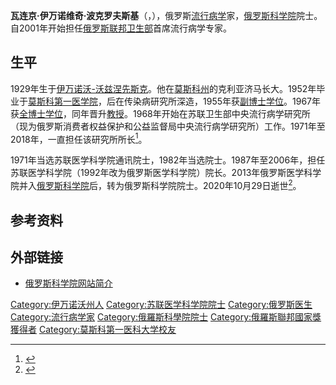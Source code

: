 {{同名人物|波克罗夫斯基|波克罗夫斯基}}
{{人物信息框
| 姓名     = 瓦连京·波克罗夫斯基
| 性别     = 男
| 出生日期 = 1929年4月1日
| 出生地点 = [[伊万诺沃|伊万诺沃-沃兹涅先斯克]]
| 逝世日期 = {{Dda|2020|10|29|1929|4|1}}
| 逝世地点 = 
| 教育程度 = 医学博士
| 母校     = [[莫斯科国立谢切诺夫第一医科大学|莫斯科第一医学院]]
| 职业     = [[流行病学|流行病学]]家
| 荣誉     = {{{!}} style="background: transparent"
{{!}} {{二级祖国功勋勋章}} {{!!}} {{三级祖国功勋勋章}}
{{!}}}
{{{!}} style="background: transparent"
{{!}} {{列宁勋章}} {{!!}} {{劳动红旗勋章}}
{{!}}}
}}
'''瓦连京·伊万诺维奇·波克罗夫斯基'''（{{lang-ru|Валентин Иванович Покровский}}，{{bd|1929年|4月1日|2020年|10月29日|catIdx=Pokrovsky}}），俄罗斯[[流行病学|流行病学]]家，[[俄罗斯科学院|俄罗斯科学院]]院士。自2001年开始担任[[俄罗斯联邦卫生部|俄罗斯联邦卫生部]]首席流行病学专家。

==生平==
1929年生于[[伊万诺沃|伊万诺沃-沃兹涅先斯克]]。他在[[莫斯科州|莫斯科州]]的克利亚济马长大。1952年毕业于[[莫斯科国立谢切诺夫第一医科大学|莫斯科第一医学院]]，后在传染病研究所深造，1955年获[[副博士学位|副博士学位]]。1967年获[[全博士学位|全博士学位]]，同年晋升[[教授|教授]]。1968年开始在苏联卫生部中央流行病学研究所（现为俄罗斯消费者权益保护和公益监督局中央流行病学研究所）工作。1971年至2018年，一直担任该研究所所长<ref>{{cite web |title=Покровский, Валентин Иванович |url=https://tass.ru/encyclopedia/person/pokrovskiy-valentin-ivanovich |publisher=ТАСС |accessdate=2020-10-30 |language=ru |archive-date=2020-11-02 |archive-url=https://web.archive.org/web/20201102151123/https://tass.ru/encyclopedia/person/pokrovskiy-valentin-ivanovich |dead-url=no }}</ref>。

1971年当选苏联医学科学院通讯院士，1982年当选院士。1987年至2006年，担任苏联医学科学院（1992年改为俄罗斯医学科学院）院长。2013年俄罗斯医学科学院并入[[俄罗斯科学院|俄罗斯科学院]]后，转为俄罗斯科学院院士。2020年10月29日逝世<ref>{{cite web |title=Умер академик Валентин Покровский |url=https://tass.ru/obschestvo/9872423 |publisher=ТАСС |language=ru |date=2020-10-30 |access-date=2020-10-30 |archive-date=2020-11-07 |archive-url=https://web.archive.org/web/20201107080605/https://tass.ru/obschestvo/9872423 |dead-url=no }}</ref>。
==参考资料==
{{reflist}}
==外部链接==
*[http://www.ras.ru/win/db/show_per.asp?P=.id-62737.ln-ru 俄罗斯科学院网站简介] {{Wayback|url=http://www.ras.ru/win/db/show_per.asp?P=.id-62737.ln-ru |date=20201102092606 }}
{{Authority control}}
{{DEFAULTSORT:Pokrovsky, Valentin}}
[[Category:伊万诺沃州人|Category:伊万诺沃州人]]
[[Category:苏联医学科学院院士|Category:苏联医学科学院院士]]
[[Category:俄罗斯医生|Category:俄罗斯医生]]
[[Category:流行病学家|Category:流行病学家]]
[[Category:俄羅斯科學院院士|Category:俄羅斯科學院院士]]
[[Category:俄羅斯聯邦國家獎獲得者|Category:俄羅斯聯邦國家獎獲得者]]
[[Category:莫斯科第一医科大学校友|Category:莫斯科第一医科大学校友]]